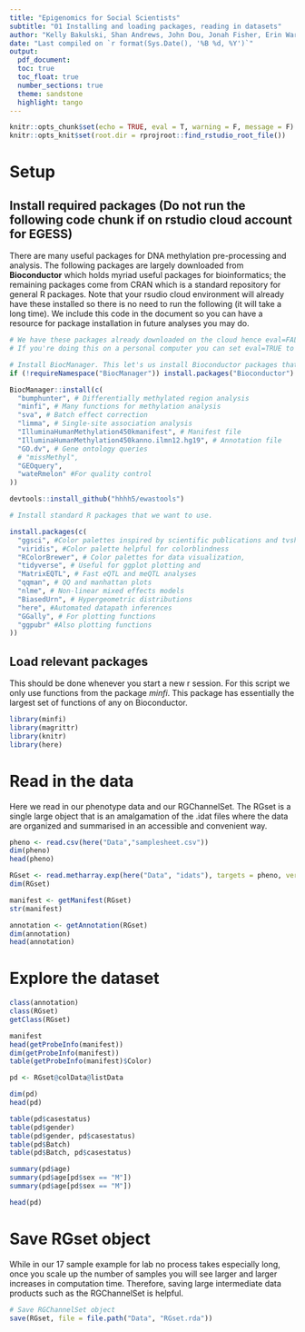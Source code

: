 ```yaml
---
title: "Epigenomics for Social Scientists"
subtitle: "01 Installing and loading packages, reading in datasets"
author: "Kelly Bakulski, Shan Andrews, John Dou, Jonah Fisher, Erin Ware"
date: "Last compiled on `r format(Sys.Date(), '%B %d, %Y')`"
output: 
  pdf_document:
  toc: true
  toc_float: true
  number_sections: true
  theme: sandstone
  highlight: tango
---
```


```r
knitr::opts_chunk$set(echo = TRUE, eval = T, warning = F, message = F)
knitr::opts_knit$set(root.dir = rprojroot::find_rstudio_root_file())
```

# Setup

## Install required packages (Do not run the following code chunk if on rstudio cloud account for EGESS)

There are many useful packages for DNA methylation pre-processing and analysis. The following packages are largely downloaded from **Bioconductor** which holds myriad useful packages for bioinformatics; the remaining packages come from CRAN which is a standard repository for general R packages. Note that your rsudio cloud environment will already have these installed so there is no need to run the following (it will take a long time). We include this code in the document so you can have a resource for package installation in future analyses you may do.

```r
# We have these packages already downloaded on the cloud hence eval=FALSE.
# If you're doing this on a personal computer you can set eval=TRUE to download there.

# Install BiocManager. This let's us install Bioconductor packages that we want to use.
if (!requireNamespace("BiocManager")) install.packages("Bioconductor")

BiocManager::install(c(
  "bumphunter", # Differentially methylated region analysis
  "minfi", # Many functions for methylation analysis
  "sva", # Batch effect correction
  "limma", # Single-site association analysis
  "IlluminaHumanMethylation450kmanifest", # Manifest file
  "IlluminaHumanMethylation450kanno.ilmn12.hg19", # Annotation file
  "GO.dv", # Gene ontology queries
  # "missMethyl",
  "GEOquery",
  "wateRmelon" #For quality control
))

devtools::install_github("hhhh5/ewastools")

# Install standard R packages that we want to use.

install.packages(c(
  "ggsci", #Color palettes inspired by scientific publications and tvshows
  "viridis", #Color palette helpful for colorblindness
  "RColorBrewer", # Color palettes for data visualization,
  "tidyverse", # Useful for ggplot plotting and 
  "MatrixEQTL", # Fast eQTL and meQTL analyses
  "qqman", # QQ and manhattan plots
  "nlme", # Non-linear mixed effects models
  "BiasedUrn", # Hypergeometric distributions
  "here", #Automated datapath inferences
  "GGally", # For plotting functions
  "ggpubr" #Also plotting functions
))
```

## Load relevant packages

This should be done whenever you start a new r session. For this script we only use functions from the package *minfi*. This package has essentially the largest set of functions of any on Bioconductor. 

```r
library(minfi)
library(magrittr)
library(knitr)
library(here)
```

# Read in the data

Here we read in our phenotype data and our RGChannelSet. The RGset is a single large object that is an amalgamation of the .idat files where the data are organized and summarised in an accessible and convenient way.

```r
pheno <- read.csv(here("Data","samplesheet.csv"))
dim(pheno)
head(pheno)

RGset <- read.metharray.exp(here("Data", "idats"), targets = pheno, verbose = TRUE, extended = T)
dim(RGset)

manifest <- getManifest(RGset)
str(manifest)

annotation <- getAnnotation(RGset)
dim(annotation)
head(annotation)
```

# Explore the dataset

```r
class(annotation)
class(RGset)
getClass(RGset)

manifest
head(getProbeInfo(manifest))
dim(getProbeInfo(manifest))
table(getProbeInfo(manifest)$Color)

pd <- RGset@colData@listData 

dim(pd)
head(pd)

table(pd$casestatus)
table(pd$gender)
table(pd$gender, pd$casestatus)
table(pd$Batch)
table(pd$Batch, pd$casestatus)

summary(pd$age)
summary(pd$age[pd$sex == "M"])
summary(pd$age[pd$sex == "M"])

head(pd)
```

# Save RGset object

While in our 17 sample example for lab no process takes especially long, once you scale up the number of samples you will see larger and larger increases in computation time. Therefore, saving large intermediate data products such as the RGChannelSet is helpful.

```r
# Save RGChannelSet object 
save(RGset, file = file.path("Data", "RGset.rda"))
```

